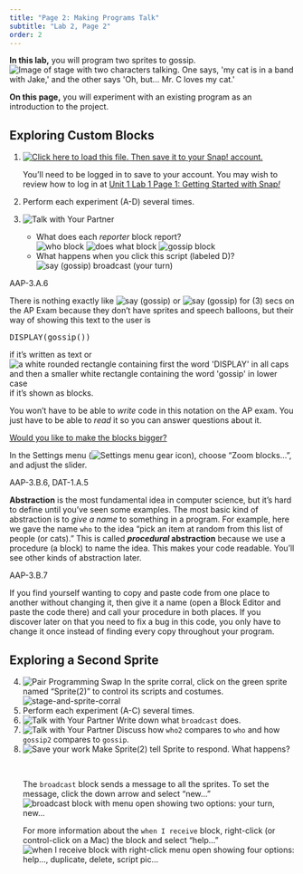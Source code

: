 ```yaml
---
title: "Page 2: Making Programs Talk"
subtitle: "Lab 2, Page 2"
order: 2
---
```


```{=html}
<script type="text/javascript" src="/utilities/gifffer.min.js"></script>
```
```{=html}
<script type="text/javascript">window.onload = function() {Gifffer();}</script>
```
<link rel="stylesheet" type="text/css" href="/css/bjc-gifffer.css">

::: learn
<p><strong>In this lab,</strong> you will program two sprites to gossip.<br /> <img src="/img/1-introduction/U1L2-Gossip.jpg" title="Image of stage with two characters talking. One says, &apos;my cat is in a band with Jake,&apos; and the other says &apos;Oh, but... Mr. C loves my cat.&apos;" alt="Image of stage with two characters talking. One says, &apos;my cat is in a band with Jake,&apos; and the other says &apos;Oh, but... Mr. C loves my cat.&apos;" class="indent"/></p>

<p><strong>On this page,</strong> you will experiment with an existing program as an introduction to the project.</p>
:::

<h2>Exploring Custom Blocks</h2>

::: {#first .forYouToDo}
<ol>

<li><a href="/prog/1-introduction/U1L2-Gossip.xml" class="run"><img src="/img/icons/load-save.png" title="Click here to load this file. Then save it to your Snap! account." alt="Click here to load this file. Then save it to your Snap! account." class="inline"/></a></li>

::: endnote
You'll need to be logged in to save to your account. You may wish to review how to log in at <a href="/cur/programming/1-introduction/1-building-an-app/1-creating-a-snap-account.html?topic=nyc_bjc%2F1-intro-loops.topic&course=bjc4nyc.html&novideo&noassignment#login" title="Getting Started with Snap!">Unit 1 Lab 1 Page 1: Getting Started with Snap<em>!</em></a>
:::

<li>Perform each experiment (A-D) several times.</li>

<li>

<img src="/img/icons/talk-with-your-partner.png" title="Talk with Your Partner" alt="Talk with Your Partner" class="inline"/>

<ul>

<li>What does each <em>reporter</em> block report?<br /> <img src="/img/1-introduction/who.png" title="who block" alt="who block" class="indent"/> <img src="/img/1-introduction/does-what.png" title="does what block" alt="does what block" class="inline"/> <img src="/img/1-introduction/gossip.png" title="gossip block" alt="gossip block" class="inline"/></li>

<li>What happens when you click this script (labeled D)?<br /> <img src="/img/1-introduction/say-broadcast.png" title="say (gossip) broadcast (your turn)" alt="say (gossip) broadcast (your turn)" class="indent"/></li>

</ul>

</li>

</ol>
:::

::: examFullWidth
<!--<div class="index-term anchor" id="say</code>">&nbsp;</div>-->

::: comment
AAP-3.A.6
:::

::: pseudop
There is nothing exactly like <img src="/img/1-introduction/say-gossip.png" title="say (gossip)" alt="say (gossip)" class="nopadtb"/> or <img src="/img/1-introduction/say-gossip-for-3-secs.png" title="say (gossip) for (3) secs" alt="say (gossip) for (3) secs" class="nopadtb"/> on the AP Exam because they don't have sprites and speech balloons, but their way of showing this text to the user is

```{=html}
<pre class="inline">DISPLAY(gossip())</pre>
```
if it's written as text or <img src="/img/1-introduction/display(gossip).png" title="a white rounded rectangle containing first the word &apos;DISPLAY&apos; in all caps and then a smaller white rectangle containing the word &apos;gossip&apos; in lower case" alt="a white rounded rectangle containing first the word &apos;DISPLAY&apos; in all caps and then a smaller white rectangle containing the word &apos;gossip&apos; in lower case" class="nopadtb"/> if it's shown as blocks.
:::

<p>You won't have to be able to <em>write</em> code in this notation on the AP exam. You just have to be able to <em>read</em> it so you can answer questions about it.</p>
:::

::: endnote
<a href="#hint-zoom" data-bs-toggle="collapse" title="Would you like to make the blocks bigger?">Would you like to make the blocks bigger?</a>

::: {#hint-zoom .collapse}
<p>In the Settings menu (<img src="/img/sys/settings.png" title="Settings menu gear icon" alt="Settings menu gear icon" class="inline"/>), choose "Zoom blocks...", and adjust the slider.</p>
:::
:::

::: takeNote
::: comment
AAP-3.B.6, DAT-1.A.5
:::

<p><strong>Abstraction</strong> is the most fundamental idea in computer science, but it's hard to define until you've seen some examples. The most basic kind of abstraction is to <em>give a name</em> to something in a program. For example, here we gave the name <code>who</code> to the idea "pick an item at random from this list of people (or cats)." This is called <strong><em>procedural</em> abstraction</strong> because we use a procedure (a block) to name the idea. This makes your code readable. You'll see other kinds of abstraction later.</p>
:::

::: comment
AAP-3.B.7
:::

<p>If you find yourself wanting to copy and paste code from one place to another without changing it, then give it a name (open a Block Editor and paste the code there) and call your procedure in both places. If you discover later on that you need to fix a bug in this code, you only have to change it once instead of finding every copy throughout your program.</p>

<h2>Exploring a Second Sprite<a name="second" class="anchor"> </a></h2>

::: forYouToDo
<ol start="4">

<li><img src="/img/icons/pair-programming-swap.png" title="Pair Programming Swap" alt="Pair Programming Swap" class="imageRight"/> In the sprite corral, click on the green sprite named "Sprite(2)" to control its scripts and costumes.<br /> <img src="/img/1-introduction/stage-and-sprite-corral.png" title="stage-and-sprite-corral" alt="stage-and-sprite-corral" class="indent"/></li>

<li>Perform each experiment (A-C) several times.</li>

<li><img src="/img/icons/talk-with-your-partner.png" title="Talk with Your Partner" alt="Talk with Your Partner" class="inline"/> Write down what <code>broadcast</code> does.</li>

<li><img src="/img/icons/talk-with-your-partner-mini.png" title="Talk with Your Partner" alt="Talk with Your Partner" class="inline"/> Discuss how <code>who2</code> compares to <code>who</code> and how <code>gossip2</code> compares to <code>gossip</code>.</li>

<li><img src="/img/icons/save-now.png" title="Save your work" alt="Save your work" class="imageRight"/> Make Sprite(2) tell Sprite to respond. What happens?</li>

<!--<div class="index-term anchor" id="when I receive</code>">&nbsp;</div>-->

::: {#broadcast}
 
:::

::: endnote
<p>The <code>broadcast</code><!--class="index-term anchor"--><!--<img class="inline nopadtb" src="/img/blocks/broadcast.png" alt="broadcast ()" title="broadcast ()" />--> block sends a message to all the sprites. To set the message, click the down arrow and select "new..."<br /> <img src="/img/1-introduction/broadcast-dropdown.png" title="broadcast block with menu open showing two options: your turn, new..." alt="broadcast block with menu open showing two options: your turn, new..." class="indent"/></p>

<p>For more information about the <code>when I receive</code> block, right-click (or control-click on a Mac) the block and select "help..."<br /> <img src="/img/1-introduction/when-i-receive-dropdown.png" title="when I receive block with right-click menu open showing four options: help..., duplicate, delete, script pic..." alt="when I receive block with right-click menu open showing four options: help..., duplicate, delete, script pic..." class="indent"/></p>
:::

</ol>
:::

</body>

</html>
